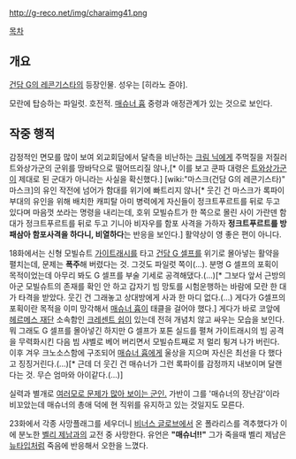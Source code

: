 http://g-reco.net/img/charaimg41.png

[[목차]]

== 개요 ==
[[건담 G의 레콘기스타]]의 등장인물. 성우는 [히라노 쥰야]. 

모란에 탑승하는 파일럿. 호전적. [[매슈너 흄]] 중령과 애정관계가 있는 것으로 보인다. 

== 작중 행적 ==
감정적인 면모를 많이 보여 외교회담에서 달측을 비난하는 [[크림 닉]]에게 주먹질을 저질러 트와상가군의 군위를 땅바닥으로 떨어뜨리질 않나,[* 이를 보고 쿤파 대령은 [[트와상가]]군이 제대로 된 군대가 아니라는 사실을 확신했다.] [wiki:"마스크(건담 G의 레콘기스타)" 마스크]의 유인 작전에 넘어가 함대를 위기에 빠트리지 않나[* 웃긴 건 마스크가 록파이 부대의 유인을 위해 배치한 캐피탈 아미 병력에게 자신들이 정크트푸르트를 뒤로 두고 있다며 마음껏 쏘라는 명령을 내리는데, 호위 모빌슈트가 한 쪽으로 몰린 사이 가란덴 함대가 정크트푸르트를 뒤로 두고 기니아 비자우를 함포 사격을 가하자 '''정크트푸르트를 방패삼아 함포사격을 하다니, 비열하다'''는 반응을 보인다.] 활약상이 영 좋은 편이 아니다.  

18화에서는 신형 모빌슈트 [[가이트래시]]를 타고 [[건담 G 셀프]]를 위기로 몰아넣는 활약을 펼치는데, 문제는 '''폭주'''해 버렸다는 것. 그것도 파일럿 쪽이(...). 분명 G 셀프의 포획이 목적이었는데 아무리 봐도 G 셀프를 부술 기세로 공격해댔다.(...)[* 그보다 앞서 근방의 아군 모빌슈트의 존재를 확인 안 하고 갑자기 빔 망토를 시험운행하는 바람에 모란 한 대가 타격을 받았다. 웃긴 건 그래놓고 상대방에게 사과 한 마디 없다.(...) 게다가 G셀프의 포획이란 목적을 이미 망각해서 [[매슈너 흄]]이 태클을 걸어야 했다.] 게다가 바로 코앞에 [[헤르메스 재단]] 소속함인 [[크레센트 쉽]]이 있는데 전혀 개념치 않고 싸우는 모습을 보인다. 뭐 그래도 G 셀프를 몰아넣긴 하지만 G 셀프가 포톤 실드를 펼쳐 가이트래시의 빔 공격을 무력화시킨 다음 빔 샤벨로 베어 버리면서 모빌슈트째로 저 멀리 튕겨 나가 버린다. 이후 겨우 크노소스함에 구조되어 [[매슈너 흄]]에게 울상을 지으며 자신은 최선을 다 했다고 징징거린다.(...)[* 근데 더 웃긴 건 매슈너가 그런 록파이를 감정까지 내보이며 달랜다는 것. 무슨 엄마와 아이같다.(...)] 

실력과 별개로 [[고문관|여러모로 문제가 많아 보이는 군인.]] 가반이 그를 '매슈너의 장난감'이라 비꼬았는데 매슈너의 총애 덕에 현 직위를 유지하고 있는 것일지도 모른다.

23화에서 각종 사망플래그를 세우더니 [[비너스 글로브]]에서 온 폴라리스를 격추했다가 이에 분노한 [[벨리 제남]]과의 교전 중 사망한다. 유언은 '''"매슈너!!"''' 그가 죽을때 벨리 제남은 [[뉴타입]]처럼 죽음에 반응해서 오한을 느꼈다.
